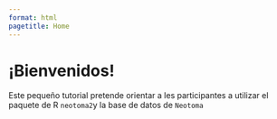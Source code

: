 ```yaml
---
format: html
pagetitle: Home
---
```


# ¡Bienvenidos!

Este pequeño tutorial pretende orientar a les participantes a utilizar el paquete de R `neotoma2 `y la base de datos de `Neotoma`